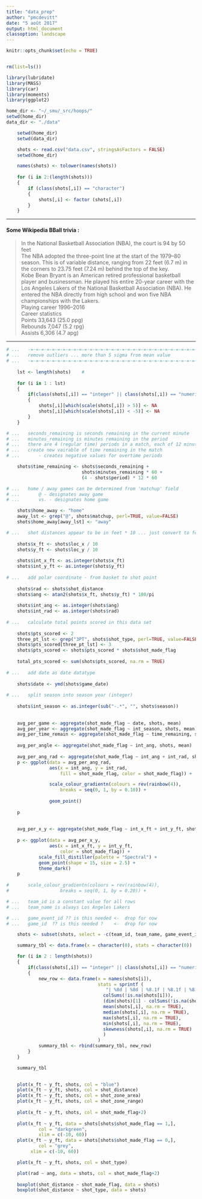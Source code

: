 ```yaml
---
title: "data_prep"
author: "pmcdevitt"
date: "5 août 2017"
output: html_document
classoption: landscape
---
```


```r

knitr::opts_chunk$set(echo = TRUE)


rm(list=ls())

library(lubridate)
library(MASS)
library(car)
library(moments)
library(ggplot2)

home_dir <- "~/_smu/_src/hoops/"
setwd(home_dir)
data_dir <- "./data"

```


```r

	setwd(home_dir)
	setwd(data_dir)

	shots <- read.csv("data.csv", stringsAsFactors = FALSE)
	setwd(home_dir)

	names(shots) <- tolower(names(shots))
	
	for (i in 2:(length(shots)))
	{
		if (class(shots[,i]) == "character")
		{
			shots[,i] <- factor (shots[,i])
		}
	}
```

***  

####	Some Wikipedia BBall trivia :
> In the National Basketball Association (NBA), the court is 94 by 50 feet  
The NBA adopted the three-point line at the start of the 1979–80 season. This is of variable distance, ranging from 22 feet (6.7 m) in the corners to 23.75 feet (7.24 m) behind the top of the key.  
Kobe Bean Bryant is an American retired professional basketball player and businessman. He played his entire 20-year career with the Los Angeles Lakers of the National Basketball Association (NBA). He entered the NBA directly from high school and won five NBA championships with the Lakers.  
Playing career 	1996–2016  
Career statistics  
Points 	33,643 (25.0 ppg)  
Rebounds 	7,047 (5.2 rpg)  
Assists 	6,306 (4.7 apg)  

***  

```r

# ...	-=-=-=-=-=-=-=-=-=-=-=-=-=-=-=-=-=-=-=-=-=-=-=-=-=-=-=-=-=-=-=-=-=-=-=-=-
# ...	remove outliers ... more than 5 sigma from mean value
# ...	-=-=-=-=-=-=-=-=-=-=-=-=-=-=-=-=-=-=-=-=-=-=-=-=-=-=-=-=-=-=-=-=-=-=-=-=-
	
	lst <- length(shots)	#
	
	for (i in 1 : lst)
	{
		if(class(shots[,i]) == "integer" || class(shots[,i]) == "numeric")
		{
			shots[,i][which(scale(shots[,i]) > 5)] <- NA
			shots[,i][which(scale(shots[,i]) < -5)] <- NA
		}
	}

```



```r

# ...	seconds_remaining is seconds remaining in the current minute
# ...	minutes_remaining is minutes remaining in the period
# ...	there are 4 (regular time) periods in a match, each of 12 minutes
# ...	create new vairable of time remaining in the match
# ...		- creates negative values for overtime periods

	shots$time_remaining <- shots$seconds_remaining +
							shots$minutes_remaining * 60 +
							(4 - shots$period) * 12 * 60

# ...	home / away games can be determined from 'matchup' field
# ...		@ - designates away game
# ...		vs. - designates home game

	shots$home_away <- "home"
	away_lst <- grep("@", shots$matchup, perl=TRUE, value=FALSE)
	shots$home_away[away_lst] <- "away"

# ...	shot distances appear to be in feet * 10 ... just convert to feet
	
	shots$x_ft <- shots$loc_x / 10
	shots$y_ft <- shots$loc_y / 10
	
	shots$int_x_ft <- as.integer(shots$x_ft)
	shots$int_y_ft <- as.integer(shots$y_ft)
	
# ...	add polar coordinate - from basket to shot point
	
	shots$rad <- shots$shot_distance
	shots$ang <- atan2(shots$x_ft, shots$y_ft) * 180/pi 
	
	shots$int_ang <- as.integer(shots$ang)
	shots$int_rad <- as.integer(shots$rad)
	
# ...	calculate total points scored in this data set
	
	shots$pts_scored <- 2
	three_pt_lst <- grep("3PT", shots$shot_type, perl=TRUE, value=FALSE)
	shots$pts_scored[three_pt_lst] <- 3
	shots$pts_scored <- shots$pts_scored * shots$shot_made_flag
	
	total_pts_scored <- sum(shots$pts_scored, na.rm = TRUE)
	
# ...	add date as date datatype
	
	shots$date <- ymd(shots$game_date)
	
# ...	split season into season year (integer)
	
	shots$int_season <- as.integer(sub("-.*", "", shots$season))
	
	
	avg_per_game <- aggregate(shot_made_flag ~ date, shots, mean)
	avg_per_year <- aggregate(shot_made_flag ~ int_season, shots, mean)
	avg_per_time_remain <- aggregate(shot_made_flag ~ time_remaining, shots, mean)
	
	avg_per_angle <- aggregate(shot_made_flag ~ int_ang, shots, mean)
	
	avg_per_ang_rad <- aggregate(shot_made_flag ~ int_ang + int_rad, shots, mean)
	p <- ggplot(data = avg_per_ang_rad,
				aes(x = int_ang, y = int_rad,
					fill = shot_made_flag, color = shot_made_flag)) +

				scale_colour_gradientn(colours = rev(rainbow(4)),
  					breaks = seq(0, 1, by = 0.10)) +
		
				geom_point()
		
	p
	
	
	avg_per_x_y <- aggregate(shot_made_flag ~ int_x_ft + int_y_ft, shots, mean)
	
	p <- ggplot(data = avg_per_x_y,
				aes(x = int_x_ft, y = int_y_ft,
					color = shot_made_flag)) +
			scale_fill_distiller(palette = "Spectral") + 
			geom_point(shape = 15, size = 2.5) +
			theme_dark()
	p
	
#		scale_colour_gradientn(colours = rev(rainbow(4)),
#  					breaks = seq(0, 1, by = 0.20)) +
```

```r

# ...	team_id is a constant value for all rows
# ...	team_name is always Los Angeles Lakers

# ...	game_event_id ?? is this needed <-  drop for now
# ...	game_id  ?? is this needed ? 	<-	drop for now

	shots <- subset(shots, select = -c(team_id, team_name, game_event_id, game_id))

```


```r

	summary_tbl <- data.frame(x = character(0), stats = character(0))

	for (i in 2 : length(shots))
	{
		if(class(shots[,i]) == "integer" || class(shots[,i]) == "numeric")
		{
			new_row <- data.frame(x = names(shots[i]),
								  stats = sprintf (
								  	 "| %8d | %8d | %8.1f | %8.1f | %8.1f | %8.1f | %8.3f | ", 
									colSums(!is.na(shots[i])),
									(dim(shots)[1] - colSums(!is.na(shots[i]))),
								  	mean(shots[,i], na.rm = TRUE),
								  	median(shots[,i], na.rm = TRUE),
								  	max(shots[,i], na.rm = TRUE),
								  	min(shots[,i], na.rm = TRUE),
								  	skewness(shots[,i], na.rm = TRUE)
								  	)
								  )
			summary_tbl <- rbind(summary_tbl, new_row)
		}
	}

	summary_tbl
	
```

```r

	plot(x_ft ~ y_ft, shots, col = "blue")
	plot(x_ft ~ y_ft, shots, col = shot_distance)
	plot(x_ft ~ y_ft, shots, col = shot_zone_area)
	plot(x_ft ~ y_ft, shots, col = shot_zone_range)
	
	plot(x_ft ~ y_ft, shots, col = shot_made_flag+2)
	
	plot(x_ft ~ y_ft, data = shots[shots$shot_made_flag == 1,],
		 	col = "darkgreen",
		 	xlim = c(-10, 60))
	plot(x_ft ~ y_ft, data = shots[shots$shot_made_flag == 0,],
		 	col = "grey",
		 xlim = c(-10, 60))

	plot(x_ft ~ y_ft, shots, col = shot_type)

	plot(rad ~ ang, data = shots, col = shot_made_flag+2)
	
	boxplot(shot_distance ~ shot_made_flag, data = shots)
	boxplot(shot_distance ~ shot_type, data = shots)

	
	
	
```